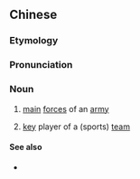 {{also|主力军}}
==Chinese==
{{zh-forms|s=主力军|type=21}}

===Etymology===
{{zh-compound|主力|軍|main force|army}}

===Pronunciation===
{{zh-pron
|m=zhǔlìjūn
|cat=n
}}

===Noun===
{{zh-noun}}

# {{lb|zh|military}} [[main]] [[force]]s of an [[army]]
# {{lb|zh|figurative}} [[key]] player of a (sports) [[team]]

====See also====
* {{zh-l|生力軍}}